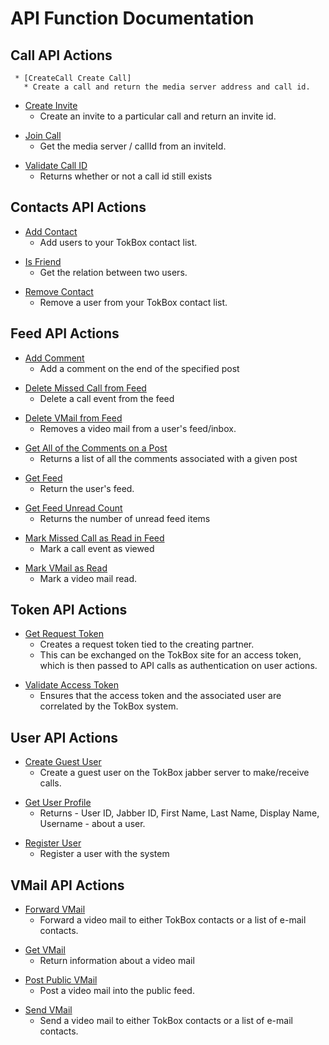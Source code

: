 =API Function Documentation=

==Call API Actions==
  * [CreateCall Create Call]
    * Create a call and return the media server address and call id. 

* [[Create Invite]]
**Create an invite to a particular call and return an invite id.

* [[Join Call]]
**Get the media server / callId from an inviteId.

* [[Validate Call ID]]
** Returns whether or not a call id still exists

==Contacts API Actions==
* [[Add Contact]]
**Add users to your TokBox contact list.

* [[Is Friend]]
**Get the relation between two users.

* [[Remove Contact]]
**Remove a user from your TokBox contact list.

==Feed API Actions==
* [[Add Comment]]
**Add a comment on the end of the specified post

* [[Delete Call Event| Delete Missed Call from Feed]]
**Delete a call event from the feed

* [[Delete VMail | Delete VMail from Feed]]
**Removes a video mail from a user's feed/inbox.

* [[Get All Post Comments | Get All of the Comments on a Post]]
**Returns a list of all the comments associated with a given post

* [[Get Feed]]
**Return the user's feed.

* [[Get Feed Unread Count]]
**Returns the number of unread feed items

* [[Mark Call Event Viewed | Mark Missed Call as Read in Feed]]
**Mark a call event as viewed

* [[Mark VMail Read | Mark VMail as Read]]
**Mark a video mail read.

==Token API Actions==
* [[Get Request Token]]
**Creates a request token tied to the creating partner.
**This can be exchanged on the TokBox site for an access token, which is then passed to API calls as authentication on user actions.

* [[Validate Access Token]]
**Ensures that the access token and the associated user are correlated by the TokBox system.

==User API Actions==
* [[Create Guest User]]
**Create a guest user on the TokBox jabber server to make/receive calls.

* [[Get User Profile]]
**Returns - User ID, Jabber ID, First Name, Last Name, Display Name, Username - about a user.

* [[Register User]]
**Register a user with the system

==VMail API Actions==
* [[Forward VMail]]
**Forward a video mail to either TokBox contacts or a list of e-mail contacts.

* [[Get VMail]]
**Return information about a video mail

* [[Post Public VMail]]
**Post a video mail into the public feed.

* [[Send VMail]]
**Send a video mail to either TokBox contacts or a list of e-mail contacts.